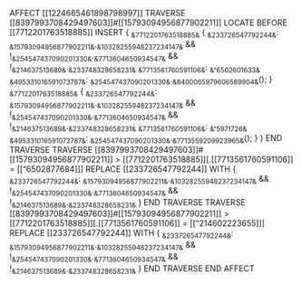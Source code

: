 AFFECT [[1224665461898798997]]
TRAVERSE [[8397993708429497603]]#[[15793094956877902211]]
    LOCATE BEFORE [[7712201763518885]]
    INSERT {
        ~&7712201763518885&~ {
            ~&233726547792244&~: ~&15793094956877902211&~.~&10328255948237234147&~ && !~&254547437090201330&~.~&7713604650934547&~ && !~&214637513689&~.~&233748328658231&~
            ~&7713561760591106&~: ~&"6502601633&~
            ~&495331016591073787&~: ~&254547437090201330&~.~&8400065979606589904&~();
        }
        ~&7712201763518885&~ {
            ~&233726547792244&~: ~&15793094956877902211&~.~&10328255948237234147&~ && !~&254547437090201330&~.~&7713604650934547&~ && !~&214637513689&~.~&233748328658231&~
            ~&7713561760591106&~: ~&"5971726&~
            ~&495331016591073787&~: ~&254547437090201330&~.~&7713559209923965&~();
        }
    }
END TRAVERSE
TRAVERSE [[8397993708429497603]]#[[15793094956877902211]] > [[7712201763518885]][.[[7713561760591106]] = [["6502877684]]]
    REPLACE [[233726547792244]] WITH {
            ~&233726547792244&~: ~&15793094956877902211&~.~&10328255948237234147&~ && !~&254547437090201330&~.~&7713604650934547&~ && !~&214637513689&~.~&233748328658231&~ 
    }
END TRAVERSE
TRAVERSE [[8397993708429497603]]#[[15793094956877902211]] > [[7712201763518885]][.[[7713561760591106]] = [["214602223655]]]
    REPLACE [[233726547792244]] WITH {
            ~&233726547792244&~: ~&15793094956877902211&~.~&10328255948237234147&~ && !~&254547437090201330&~.~&7713604650934547&~ && !~&214637513689&~.~&233748328658231&~ 
    }
END TRAVERSE
END AFFECT

